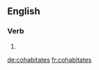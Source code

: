 {{also|cohabitâtes}}
==English==

===Verb===
{{head|en|verb form}}

# {{en-third-person singular of|cohabitate}}

[[de:cohabitates]]
[[fr:cohabitates]]